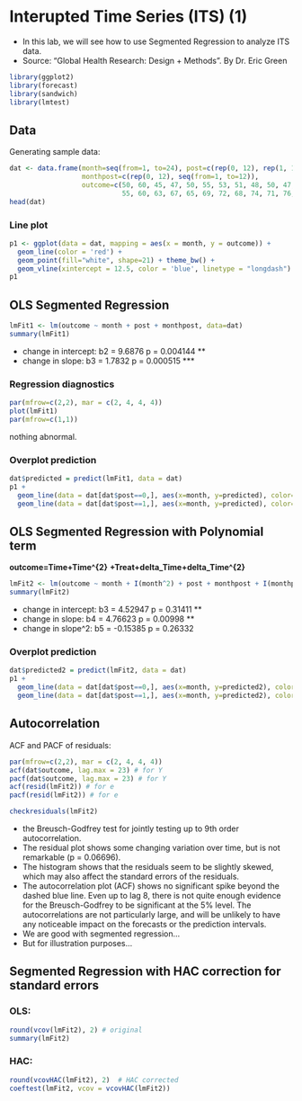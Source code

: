 # Interupted Time Series (ITS) (1)

* In this lab, we will see how to use Segmented Regression to analyze ITS data. 
* Source: "Global Health Research: Design + Methods". By Dr. Eric Green

```r
library(ggplot2)
library(forecast)
library(sandwich)
library(lmtest)
```

<!------------------------------>
## Data
<!------------------------------>

Generating sample data:

```r
dat <- data.frame(month=seq(from=1, to=24), post=c(rep(0, 12), rep(1, 12)),
                  monthpost=c(rep(0, 12), seq(from=1, to=12)), 
                  outcome=c(50, 60, 45, 47, 50, 55, 53, 51, 48, 50, 47, 48,
                            55, 60, 63, 67, 65, 69, 72, 68, 74, 71, 76, 70))
head(dat)
```

### Line plot


```r
p1 <- ggplot(data = dat, mapping = aes(x = month, y = outcome)) +
  geom_line(color = 'red') + 
  geom_point(fill="white", shape=21) + theme_bw() + 
  geom_vline(xintercept = 12.5, color = 'blue', linetype = "longdash")
p1
```

<!------------------------------>
## OLS Segmented Regression
<!------------------------------>

```r
lmFit1 <- lm(outcome ~ month + post + monthpost, data=dat) 
summary(lmFit1)
```

* change in intercept:  b2 = 9.6876   p = 0.004144 ** 
* change in slope:      b3 = 1.7832   p = 0.000515 ***

### Regression diagnostics 

```r
par(mfrow=c(2,2), mar = c(2, 4, 4, 4))
plot(lmFit1)
par(mfrow=c(1,1))
```

nothing abnormal.

### Overplot prediction

```r
dat$predicted = predict(lmFit1, data = dat)
p1 + 
  geom_line(data = dat[dat$post==0,], aes(x=month, y=predicted), color="green") +
  geom_line(data = dat[dat$post==1,], aes(x=month, y=predicted), color="green")
```


<!------------------------------>
## OLS Segmented Regression with Polynomial term
<!------------------------------>

**outcome=Time+Time^{2}** **+Treat+delta_Time+delta_Time^{2}**

```r
lmFit2 <- lm(outcome ~ month + I(month^2) + post + monthpost + I(monthpost^2), data=dat) 
summary(lmFit2)
```

* change in intercept:  b3 = 4.52947   p = 0.31411 ** 
* change in slope:      b4 = 4.76623   p = 0.00998 ** 
* change in slope^2:    b5 = -0.15385  p = 0.26332


### Overplot prediction

```r
dat$predicted2 = predict(lmFit2, data = dat)
p1 + 
  geom_line(data = dat[dat$post==0,], aes(x=month, y=predicted2), color="green") +
  geom_line(data = dat[dat$post==1,], aes(x=month, y=predicted2), color="green")
```


<!------------------------------>
## Autocorrelation
<!------------------------------>

ACF and PACF of residuals:

```r
par(mfrow=c(2,2), mar = c(2, 4, 4, 4))
acf(dat$outcome, lag.max = 23) # for Y
pacf(dat$outcome, lag.max = 23) # for Y
acf(resid(lmFit2)) # for e
pacf(resid(lmFit2)) # for e
```

```r
checkresiduals(lmFit2)
```

* the Breusch-Godfrey test for jointly testing up to 9th order autocorrelation.
* The residual plot shows some changing variation over time, but is not remarkable (p = 0.06696). 
* The histogram shows that the residuals seem to be slightly skewed, which may also affect the standard errors of the residuals.
* The autocorrelation plot (ACF) shows no significant spike beyond the dashed blue line. Even up to lag 8, there is not quite enough evidence for the Breusch-Godfrey to be significant at the 5% level. The autocorrelations are not particularly large, and will be unlikely to have any noticeable impact on the forecasts or the prediction intervals.
* We are good with segmented regression...
* But for illustration purposes...


<!------------------------------>
## Segmented Regression with HAC correction for standard errors
<!------------------------------>

### OLS: 

```r
round(vcov(lmFit2), 2) # original
summary(lmFit2)
```

### HAC: 

```r
round(vcovHAC(lmFit2), 2)  # HAC corrected
coeftest(lmFit2, vcov = vcovHAC(lmFit2))
```

